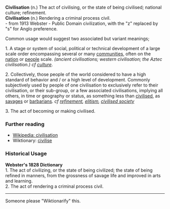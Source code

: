 <b>Civilisation</b> (n.) The act of civilising, or the state of being civilised; national culture; refinement.<br>
<b>Civilisation</b> (n.) Rendering a criminal process civil.
</br>- from 1913 Webster - Public Domain civilization, with the "z" replaced by "s" for Anglo preference.

Common usage would suggest two associated but variant meanings;

1. A stage or system of social, political or technical development of a large scale order encompassing several or many [[community|communities]], often on the [[nation]] or [[people]] scale. <i>(ancient civilisations; western civilisation; the Aztec civilisation.) cf [[culture]]</i>.

2. Collectively, those people of the world considered to have a high standard of behavior and / or a high level of development. Commonly subjectively used by people of one civilisation to exclusively refer to their civilisation, or their sub-group, or a few associated civilisations, implying all others, in time or geography or status, as something less than [[civilise|civilised]], as [[savage|savages]] or [[barbarian|barbarians]]. <i>cf [[refinement]], [[elitism]], [[civilised society]]</i>

3. The act of becoming or making civilised.

=== Further reading ===
*[[en:civilisation|Wikipedia: civilisation]]
*Wiktionary: [[civilise]]
=== Historical Usage ===
<b>Webster's 1828 Dictionary</b><br>1. The act of civilizing, or the state of being civilized; the state of being refined in manners, from the grossness of savage life and improved in arts and learning.<br>2. The act of rendering a criminal process civil.
----
Someone please "Wiktionarify" this.